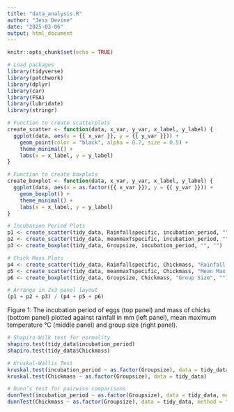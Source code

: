 ```yaml
---
title: "data_analysis.R"
author: "Jess Devine"
date: "2025-03-06"
output: html_document
---
```


```r
knitr::opts_chunk$set(echo = TRUE)

# Load packages
library(tidyverse)
library(patchwork)
library(dplyr)
library(car)
library(FSA) 
library(lubridate)
library(stringr)

```


```r
# Function to create scatterplots
create_scatter <- function(data, x_var, y_var, x_label, y_label) {
  ggplot(data, aes(x = {{ x_var }}, y = {{ y_var }})) +
    geom_point(color = "black", alpha = 0.7, size = 0.5) +  
    theme_minimal() +
    labs(x = x_label, y = y_label)
}

# Function to create boxplots
create_boxplot <- function(data, x_var, y_var, x_label, y_label) {
  ggplot(data, aes(x = as.factor({{ x_var }}), y = {{ y_var }})) +
    geom_boxplot() +
    theme_minimal() +
    labs(x = x_label, y = y_label)
}

# Incubation Period Plots
p1 <- create_scatter(tidy_data, Rainfallspecific, incubation_period, "", "Incubation Period (days)")
p2 <- create_scatter(tidy_data, meanmaxTspecific, incubation_period, "", "")
p3 <- create_boxplot(tidy_data, Groupsize, incubation_period, "", "")

# Chick Mass Plots
p4 <- create_scatter(tidy_data, Rainfallspecific, Chickmass, "Rainfall (mm)", "Chick Mass (g)")
p5 <- create_scatter(tidy_data, meanmaxTspecific, Chickmass, "Mean Max Temperature (°C)", "")
p6 <- create_boxplot(tidy_data, Groupsize, Chickmass, "Group Size", "")

# Arrange in 2x3 panel layout
(p1 + p2 + p3) / (p4 + p5 + p6)

```

Figure 1: The incubation period of eggs (top panel) and mass of chicks (bottom panel) plotted against rainfall in mm (left panel), mean maximum temperature °C (middle panel) and group size (right panel). 

```r
# Shapiro-Wilk test for normality
shapiro.test(tidy_data$incubation_period)  
shapiro.test(tidy_data$Chickmass) 

# Kruskal-Wallis Test 
kruskal.test(incubation_period ~ as.factor(Groupsize), data = tidy_data)
kruskal.test(Chickmass ~ as.factor(Groupsize), data = tidy_data)

# Dunn’s test for pairwise comparisons
dunnTest(incubation_period ~ as.factor(Groupsize), data = tidy_data, method = "bonferroni")
dunnTest(Chickmass ~ as.factor(Groupsize), data = tidy_data, method = "bonferroni")
``` 